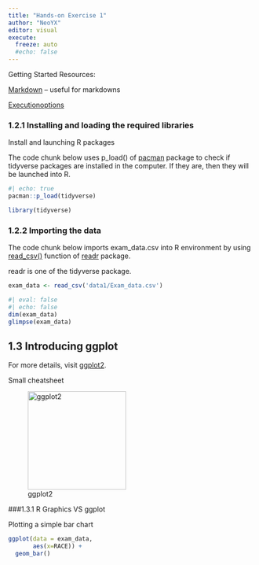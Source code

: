 ```yaml
---
title: "Hands-on Exercise 1"
author: "NeoYX"
editor: visual
execute: 
  freeze: auto
  #echo: false
---
```


Getting Started Resources:

[Markdown](https://quarto.org/docs/authoring/markdown-basics.html) -- useful for markdowns

[Executionoptions](https://quarto.org/docs/computations/execution-options.html)

### 1.2.1 Installing and loading the required libraries

Install and launching R packages

The code chunk below uses p_load() of [pacman](https://rpubs.com/akshaypatankar/594834) package to check if tidyverse packages are installed in the computer. If they are, then they will be launched into R.

```r
#| echo: true
pacman::p_load(tidyverse)
```
```r
library(tidyverse)
```


### 1.2.2 Importing the data

The code chunk below imports exam_data.csv into R environment by using [read_csv()](https://readr.tidyverse.org/reference/read_delim.html) function of [readr](https://readr.tidyverse.org/) package.

readr is one of the tidyverse package.

```r
exam_data <- read_csv('data1/Exam_data.csv')
```

```r
#| eval: false
#| echo: false
dim(exam_data)
glimpse(exam_data)
```

## 1.3 Introducing ggplot

For more details, visit [ggplot2](https://ggplot2.tidyverse.org/).

Small cheatsheet

![ggplot2](histcodes.png){width="200"}

###1.3.1 R Graphics VS ggplot

Plotting a simple bar chart

```r
ggplot(data = exam_data,
       aes(x=RACE)) + 
  geom_bar()

```

